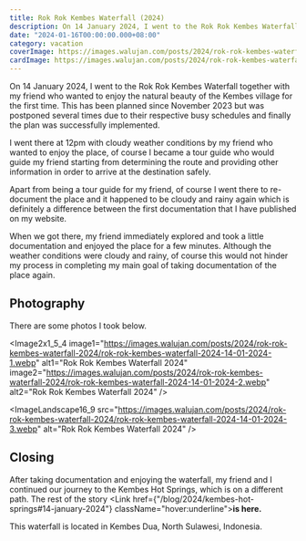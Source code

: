 ```yaml
---
title: Rok Rok Kembes Waterfall (2024)
description: On 14 January 2024, I went to the Rok Rok Kembes Waterfall together with my friend.
date: "2024-01-16T00:00:00.000+08:00"
category: vacation
coverImage: https://images.walujan.com/posts/2024/rok-rok-kembes-waterfall-2024/rok-rok-kembes-waterfall-2024-14-01-2024-cover.webp
cardImage: https://images.walujan.com/posts/2024/rok-rok-kembes-waterfall-2024/rok-rok-kembes-waterfall-2024-14-01-2024-card-cover.webp
---
```


On 14 January 2024, I went to the Rok Rok Kembes Waterfall together with my friend who wanted to enjoy the natural beauty of the Kembes village for the first time. This has been planned since November 2023 but was postponed several times due to their respective busy schedules and finally the plan was successfully implemented.

I went there at 12pm with cloudy weather conditions by my friend who wanted to enjoy the place, of course I became a tour guide who would guide my friend starting from determining the route and providing other information in order to arrive at the destination safely.

Apart from being a tour guide for my friend, of course I went there to re-document the place and it happened to be cloudy and rainy again which is definitely a difference between the first documentation that I have published on my website.

When we got there, my friend immediately explored and took a little documentation and enjoyed the place for a few minutes. Although the weather conditions were cloudy and rainy, of course this would not hinder my process in completing my main goal of taking documentation of the place again.

## Photography

There are some photos I took below.

<Image2x1_5_4
image1="https://images.walujan.com/posts/2024/rok-rok-kembes-waterfall-2024/rok-rok-kembes-waterfall-2024-14-01-2024-1.webp"
alt1="Rok Rok Kembes Waterfall 2024"
image2="https://images.walujan.com/posts/2024/rok-rok-kembes-waterfall-2024/rok-rok-kembes-waterfall-2024-14-01-2024-2.webp"
alt2="Rok Rok Kembes Waterfall 2024"
/>

<ImageLandscape16_9
src="https://images.walujan.com/posts/2024/rok-rok-kembes-waterfall-2024/rok-rok-kembes-waterfall-2024-14-01-2024-3.webp"
alt="Rok Rok Kembes Waterfall 2024"
/>

## Closing

After taking documentation and enjoying the waterfall, my friend and I continued our journey to the Kembes Hot Springs, which is on a different path. The rest of the story <Link href={"/blog/2024/kembes-hot-springs#14-january-2024"} className="hover:underline">**is here.**</Link>

This waterfall is located in Kembes Dua, North Sulawesi, Indonesia.
